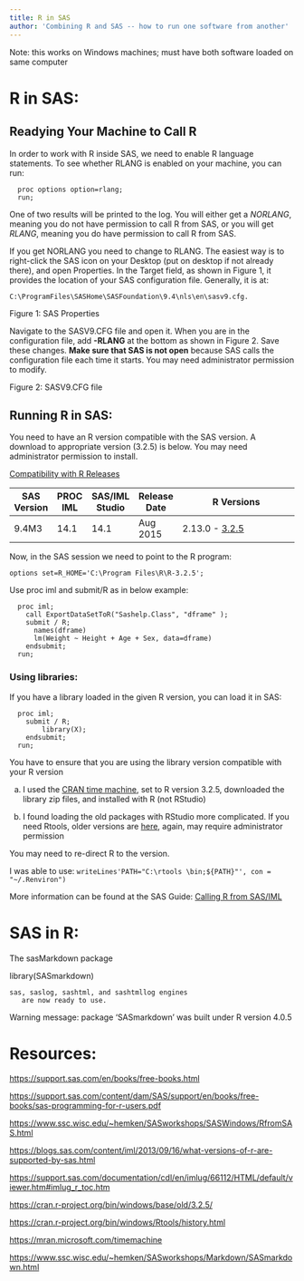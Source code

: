 ```yaml
---
title: R in SAS
author: 'Combining R and SAS -- how to run one software from another'
---
```


Note: this works on Windows machines; must have both software loaded on same computer

# R in SAS:

## Readying Your Machine to Call R

In order to work with R inside SAS, we need to enable R language statements. To see whether RLANG is enabled on your machine, you can run:

      proc options option=rlang;
      run;

One of two results will be printed to the log. You will either get a *NORLANG*, meaning you do not have permission to call R from SAS, or you will get *RLANG*, meaning you do have permission to call R from SAS.

If you get NORLANG you need to change to RLANG. The easiest way is to right-click the SAS icon on your Desktop (put on desktop if not already there), and open Properties. In the Target field, as shown in Figure 1, it provides the location of your SAS configuration file. Generally, it is at:

`C:\ProgramFiles\SASHome\SASFoundation\9.4\nls\en\sasv9.cfg.`

Figure 1: SAS Properties

Navigate to the SASV9.CFG file and open it. When you are in the configuration file, add **-RLANG** at the bottom as shown in Figure 2. Save these changes. **Make sure that SAS is not open** because SAS calls the configuration file each time it starts. You may need administrator permission to modify.

Figure 2: SASV9.CFG file

## Running R in SAS:

You need to have an R version compatible with the SAS version. A download to appropriate version (3.2.5) is below. You may need administrator permission to install.

[Compatibility with R Releases](https://blogs.sas.com/content/iml/2013/09/16/what-versions-of-r-are-supported-by-sas.html)

| SAS Version | PROC IML | SAS/IML Studio | Release Date | R Versions                                                              |
|-------------|----------|----------------|--------------|-------------------------------------------------------------------------|
| 9.4M3       | 14.1     | 14.1           | Aug 2015     | 2.13.0 - [3.2.5](https://cran.r-project.org/bin/windows/base/old/3.2.5) |

Now, in the SAS session we need to point to the R program:

`options set=R_HOME='C:\Program Files\R\R-3.2.5';`

Use proc iml and submit/R as in below example:

      proc iml;
        call ExportDataSetToR("Sashelp.Class", "dframe" );
        submit / R;
          names(dframe)
          lm(Weight ~ Height + Age + Sex, data=dframe)
        endsubmit;
      run;

### Using libraries:

If you have a library loaded in the given R version, you can load it in SAS:

      proc iml;
        submit / R;
            library(X);
        endsubmit;
      run;

You have to ensure that you are using the library version compatible with your R version

a.  I used the [CRAN time machine](https://mran.microsoft.com/timemachine), set to R version 3.2.5, downloaded the library zip files, and installed with R (not RStudio)

b.  I found loading the old packages with RStudio more complicated. If you need Rtools, older versions are [here](https://cran.r-project.org/bin/windows/Rtools/history.html), again, may require administrator permission

You may need to re-direct R to the version.

I was able to use: `writeLines'PATH="C:\rtools \bin;${PATH}"', con = "~/.Renviron")`

More information can be found at the SAS Guide: [Calling R from SAS/IML](Calling%20R%20from%20SAS/IML)

# SAS in R:

The sasMarkdown package

library(SASmarkdown)

    sas, saslog, sashtml, and sashtmllog engines
       are now ready to use.

Warning message: package 'SASmarkdown' was built under R version 4.0.5

# Resources:

<https://support.sas.com/en/books/free-books.html>

<https://support.sas.com/content/dam/SAS/support/en/books/free-books/sas-programming-for-r-users.pdf>

<https://www.ssc.wisc.edu/~hemken/SASworkshops/SASWindows/RfromSAS.html>

<https://blogs.sas.com/content/iml/2013/09/16/what-versions-of-r-are-supported-by-sas.html>

<https://support.sas.com/documentation/cdl/en/imlug/66112/HTML/default/viewer.htm#imlug_r_toc.htm>

<https://cran.r-project.org/bin/windows/base/old/3.2.5/>

<https://cran.r-project.org/bin/windows/Rtools/history.html>

<https://mran.microsoft.com/timemachine>

<https://www.ssc.wisc.edu/~hemken/SASworkshops/Markdown/SASmarkdown.html>
